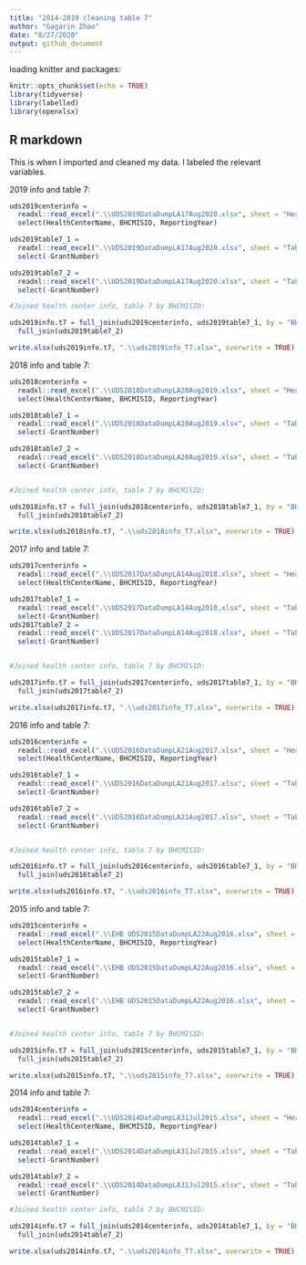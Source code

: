 ```yaml
---
title: "2014-2019 cleaning table 7"
author: "Gagarin Zhao"
date: "8/27/2020"
output: github_document
---
```


loading knitter and packages:

```r
knitr::opts_chunk$set(echo = TRUE)
library(tidyverse)
library(labelled)
library(openxlsx)
```

## R markdown

This is when I imported and cleaned my data. I labeled the relevant variables.

2019 info and table 7: 
```r
uds2019centerinfo = 
  readxl::read_excel(".\\UDS2019DataDumpLA17Aug2020.xlsx", sheet = "HealthCenterInfo") %>% 
  select(HealthCenterName, BHCMISID, ReportingYear)

uds2019table7_1 = 
  readxl::read_excel(".\\UDS2019DataDumpLA17Aug2020.xlsx", sheet = "Table7_1") %>% 
  select(-GrantNumber)

uds2019table7_2 = 
  readxl::read_excel(".\\UDS2019DataDumpLA17Aug2020.xlsx", sheet = "Table7_2") %>% 
  select(-GrantNumber)

#Joined health center info, table 7 by BHCMISID:

uds2019info.t7 = full_join(uds2019centerinfo, uds2019table7_1, by = "BHCMISID") %>% 
  full_join(uds2019table7_2)

write.xlsx(uds2019info.t7, ".\\uds2019info_T7.xlsx", overwrite = TRUE)
```


2018 info and table 7: 
```r
uds2018centerinfo = 
  readxl::read_excel(".\\UDS2018DataDumpLA20Aug2019.xlsx", sheet = "HealthCenterInfo") %>% 
  select(HealthCenterName, BHCMISID, ReportingYear)

uds2018table7_1 = 
  readxl::read_excel(".\\UDS2018DataDumpLA20Aug2019.xlsx", sheet = "Table7_1") %>% 
  select(-GrantNumber)

uds2018table7_2 = 
  readxl::read_excel(".\\UDS2018DataDumpLA20Aug2019.xlsx", sheet = "Table7_2") %>% 
  select(-GrantNumber)


#Joined health center info, table 7 by BHCMISID:

uds2018info.t7 = full_join(uds2018centerinfo, uds2018table7_1, by = "BHCMISID") %>% 
  full_join(uds2018table7_2)

write.xlsx(uds2018info.t7, ".\\uds2018info_T7.xlsx", overwrite = TRUE)
```

2017 info and table 7: 
```r
uds2017centerinfo = 
  readxl::read_excel(".\\UDS2017DataDumpLA14Aug2018.xlsx", sheet = "HealthCenterInfo") %>% 
  select(HealthCenterName, BHCMISID, ReportingYear)

uds2017table7_1 = 
  readxl::read_excel(".\\UDS2017DataDumpLA14Aug2018.xlsx", sheet = "Table7_1") %>% 
  select(-GrantNumber)
uds2017table7_2 = 
  readxl::read_excel(".\\UDS2017DataDumpLA14Aug2018.xlsx", sheet = "Table7_2") %>% 
  select(-GrantNumber)


#Joined health center info, table 7 by BHCMISID:

uds2017info.t7 = full_join(uds2017centerinfo, uds2017table7_1, by = "BHCMISID") %>% 
  full_join(uds2017table7_2)

write.xlsx(uds2017info.t7, ".\\uds2017info_T7.xlsx", overwrite = TRUE)
```

2016 info and table 7: 
```r
uds2016centerinfo = 
  readxl::read_excel(".\\UDS2016DataDumpLA21Aug2017.xlsx", sheet = "HealthCenterInfo") %>% 
  select(HealthCenterName, BHCMISID, ReportingYear)

uds2016table7_1 = 
  readxl::read_excel(".\\UDS2016DataDumpLA21Aug2017.xlsx", sheet = "Table7_1") %>% 
  select(-GrantNumber)

uds2016table7_2 = 
  readxl::read_excel(".\\UDS2016DataDumpLA21Aug2017.xlsx", sheet = "Table7_2") %>% 
  select(-GrantNumber)


#Joined health center info, table 7 by BHCMISID:

uds2016info.t7 = full_join(uds2016centerinfo, uds2016table7_1, by = "BHCMISID") %>% 
  full_join(uds2016table7_2)

write.xlsx(uds2016info.t7, ".\\uds2016info_T7.xlsx", overwrite = TRUE)
```

2015 info and table 7: 
```r
uds2015centerinfo = 
  readxl::read_excel(".\\EHB UDS2015DataDumpLA22Aug2016.xlsx", sheet = "HealthCenterInfo") %>% 
  select(HealthCenterName, BHCMISID, ReportingYear)

uds2015table7_1 = 
  readxl::read_excel(".\\EHB UDS2015DataDumpLA22Aug2016.xlsx", sheet = "Table7_1") %>% 
  select(-GrantNumber)

uds2015table7_2 = 
  readxl::read_excel(".\\EHB UDS2015DataDumpLA22Aug2016.xlsx", sheet = "Table7_2") %>% 
  select(-GrantNumber)


#Joined health center info, table 7 by BHCMISID:

uds2015info.t7 = full_join(uds2015centerinfo, uds2015table7_1, by = "BHCMISID") %>% 
  full_join(uds2015table7_2)

write.xlsx(uds2015info.t7, ".\\uds2015info_T7.xlsx", overwrite = TRUE)
```


2014 info and table 7: 
```r
uds2014centerinfo = 
  readxl::read_excel(".\\UDS2014DataDumpLA31Jul2015.xlsx", sheet = "HealthCenterInfo") %>% 
  select(HealthCenterName, BHCMISID, ReportingYear)

uds2014table7_1 = 
  readxl::read_excel(".\\UDS2014DataDumpLA31Jul2015.xlsx", sheet = "Table7_1") %>% 
  select(-GrantNumber)

uds2014table7_2 = 
  readxl::read_excel(".\\UDS2014DataDumpLA31Jul2015.xlsx", sheet = "Table7_2") %>% 
  select(-GrantNumber)

#Joined health center info, table 7 by BHCMISID:

uds2014info.t7 = full_join(uds2014centerinfo, uds2014table7_1, by = "BHCMISID") %>% 
  full_join(uds2014table7_2)

write.xlsx(uds2014info.t7, ".\\uds2014info_T7.xlsx", overwrite = TRUE)
```

